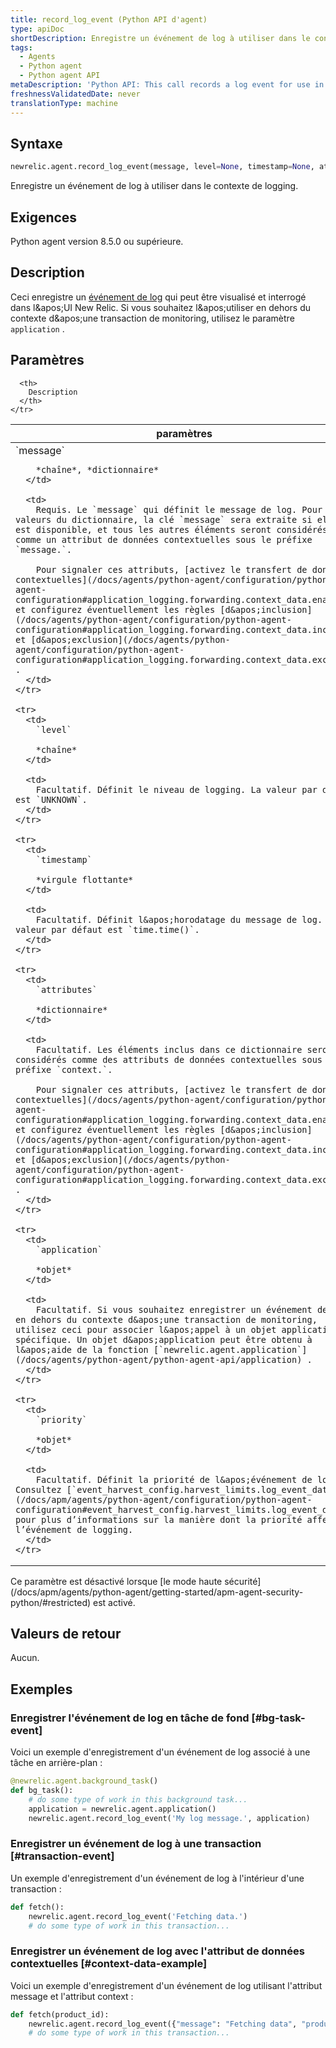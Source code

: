 ```yaml
---
title: record_log_event (Python API d'agent)
type: apiDoc
shortDescription: Enregistre un événement de log à utiliser dans le contexte de logging
tags:
  - Agents
  - Python agent
  - Python agent API
metaDescription: 'Python API: This call records a log event for use in logging in context.'
freshnessValidatedDate: never
translationType: machine
---
```


## Syntaxe

```py
newrelic.agent.record_log_event(message, level=None, timestamp=None, attributes=None, application=None, priority=None)
```

Enregistre un événement de log à utiliser dans le contexte de logging.

## Exigences

Python agent version 8.5.0 ou supérieure.

## Description

Ceci enregistre un [événement de log](/docs/logs/logs-context/configure-logs-context-python) qui peut être visualisé et interrogé dans l&amp;apos;UI New Relic. Si vous souhaitez l&amp;apos;utiliser en dehors du contexte d&amp;apos;une transaction de monitoring, utilisez le paramètre `application` .

## Paramètres

<table>
  <thead>
    <tr>
      <th width="25%">
        paramètres
      </th>

      <th>
        Description
      </th>
    </tr>
  </thead>

  <tbody>
    <tr>
      <td>
        `message`

        *chaîne*, *dictionnaire*
      </td>

      <td>
        Requis. Le `message` qui définit le message de log. Pour les valeurs du dictionnaire, la clé `message` sera extraite si elle est disponible, et tous les autres éléments seront considérés comme un attribut de données contextuelles sous le préfixe `message.`.

        Pour signaler ces attributs, [activez le transfert de données contextuelles](/docs/agents/python-agent/configuration/python-agent-configuration#application_logging.forwarding.context_data.enabled) et configurez éventuellement les règles [d&apos;inclusion](/docs/agents/python-agent/configuration/python-agent-configuration#application_logging.forwarding.context_data.include) et [d&apos;exclusion](/docs/agents/python-agent/configuration/python-agent-configuration#application_logging.forwarding.context_data.exclude) .
      </td>
    </tr>

    <tr>
      <td>
        `level`

        *chaîne*
      </td>

      <td>
        Facultatif. Définit le niveau de logging. La valeur par défaut est `UNKNOWN`.
      </td>
    </tr>

    <tr>
      <td>
        `timestamp`

        *virgule flottante*
      </td>

      <td>
        Facultatif. Définit l&apos;horodatage du message de log. La valeur par défaut est `time.time()`.
      </td>
    </tr>

    <tr>
      <td>
        `attributes`

        *dictionnaire*
      </td>

      <td>
        Facultatif. Les éléments inclus dans ce dictionnaire seront considérés comme des attributs de données contextuelles sous le préfixe `context.`.

        Pour signaler ces attributs, [activez le transfert de données contextuelles](/docs/agents/python-agent/configuration/python-agent-configuration#application_logging.forwarding.context_data.enabled) et configurez éventuellement les règles [d&apos;inclusion](/docs/agents/python-agent/configuration/python-agent-configuration#application_logging.forwarding.context_data.include) et [d&apos;exclusion](/docs/agents/python-agent/configuration/python-agent-configuration#application_logging.forwarding.context_data.exclude) .
      </td>
    </tr>

    <tr>
      <td>
        `application`

        *objet*
      </td>

      <td>
        Facultatif. Si vous souhaitez enregistrer un événement de log en dehors du contexte d&apos;une transaction de monitoring, utilisez ceci pour associer l&apos;appel à un objet application spécifique. Un objet d&apos;application peut être obtenu à l&apos;aide de la fonction [`newrelic.agent.application`](/docs/agents/python-agent/python-agent-api/application) .
      </td>
    </tr>

    <tr>
      <td>
        `priority`

        *objet*
      </td>

      <td>
        Facultatif. Définit la priorité de l&apos;événement de log. Consultez [`event_harvest_config.harvest_limits.log_event_data`](/docs/apm/agents/python-agent/configuration/python-agent-configuration#event_harvest_config.harvest_limits.log_event_data) pour plus d’informations sur la manière dont la priorité affecte l’événement de logging.
      </td>
    </tr>
  </tbody>
</table>

<Callout variant="important">
  Ce paramètre est désactivé lorsque [le mode haute sécurité](/docs/apm/agents/python-agent/getting-started/apm-agent-security-python/#restricted) est activé.
</Callout>

## Valeurs de retour

Aucun.

## Exemples

### Enregistrer l&apos;événement de log en tâche de fond [#bg-task-event]

Voici un exemple d&apos;enregistrement d&apos;un événement de log associé à une tâche en arrière-plan :

```py
@newrelic.agent.background_task()
def bg_task():
    # do some type of work in this background task...
    application = newrelic.agent.application()
    newrelic.agent.record_log_event('My log message.', application)
```

### Enregistrer un événement de log à une transaction [#transaction-event]

Un exemple d&apos;enregistrement d&apos;un événement de log à l&apos;intérieur d&apos;une transaction :

```py
def fetch():
    newrelic.agent.record_log_event('Fetching data.')
    # do some type of work in this transaction...
```

### Enregistrer un événement de log avec l&apos;attribut de données contextuelles [#context-data-example]

Voici un exemple d&apos;enregistrement d&apos;un événement de log utilisant l&apos;attribut message et l&apos;attribut context :

```py
def fetch(product_id):
    newrelic.agent.record_log_event({"message": "Fetching data", "product_id": product_id}, attributes={"thread_id": threading.get_ident()})
    # do some type of work in this transaction...
```